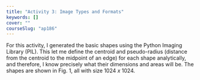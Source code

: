 ```yaml
---
title: "Activity 3: Image Types and Formats"
keywords: []
cover: ""
courseSlug: "ap186"
---
```


For this activity, I generated the basic shapes using the Python Imaging Library (PIL). This let me define the
centroid and pseudo-radius (distance from the centroid to the midpoint of an edge) for each shape analytically,
and therefore, I know precisely what their dimensions and areas will be. The shapes are shown in Fig. 1, all
with size 1024 $x$ 1024.
